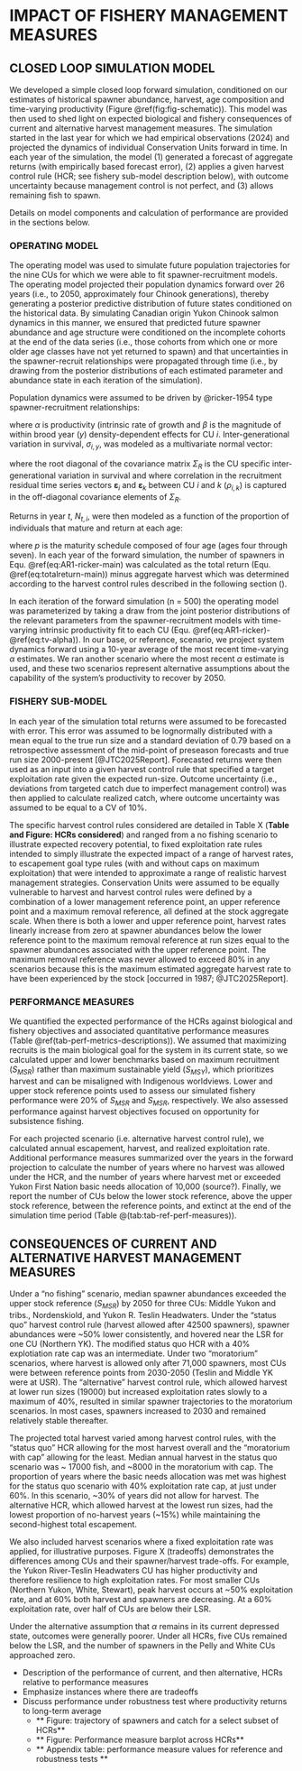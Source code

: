 # IMPACT OF FISHERY MANAGEMENT MEASURES {#sec:impact}


## CLOSED LOOP SIMULATION MODEL

We developed a simple closed loop forward simulation, conditioned on our estimates of historical spawner abundance, harvest, age composition and time-varying productivity (Figure \@ref(fig:fig-schematic)). This model was then used to shed light on expected biological and fishery consequences of current and alternative harvest management measures. The simulation started in the last year for which we had empirical observations (2024) and projected the dynamics of individual Conservation Units forward in time. In each year of the simulation, the model (1) generated a forecast of aggregate returns (with empirically based forecast error), (2) applies a given harvest control rule (HCR; see fishery sub-model description below), with outcome uncertainty because management control is not perfect, and (3) allows remaining fish to spawn.

Details on model components and calculation of performance are provided in the sections below.

### OPERATING MODEL

The operating model was used to simulate future population trajectories for the nine CUs for which we were able to fit spawner-recruitment models. The operating model projected their population dynamics forward over 26 years (i.e., to 2050, approximately four Chinook generations), thereby generating a posterior predictive distribution of future states conditioned on the historical data. By simulating Canadian origin Yukon Chinook salmon dynamics in this manner, we ensured that predicted future spawner abundance and age structure were conditioned on the incomplete cohorts at the end of the data series (i.e., those cohorts from which one or more older age classes have not yet returned to spawn) and that uncertainties in the spawner-recruit relationships were propagated through time (i.e., by drawing from the posterior distributions of each estimated parameter and abundance state in each iteration of the simulation).

Population dynamics were assumed to be driven by @ricker-1954 type spawner-recruitment relationships: 

\begin{equation}
  \ln(R_i,y) = \ln(S_i,y) + \ln(\alpha_i) - \beta S_i,y + v_i,y
  \label{eq:AR1-ricker-main}
\end{equation}

where $\alpha$ is productivity (intrinsic rate of growth and $\beta$ is the magnitude of within brood year ($y$) density-dependent effects for CU $i$. Inter-generational variation in survival, $\sigma_{i,y}$, was modeled as a multivariate normal vector:

\begin{equation}
  \sigma_{i,y} \sim \mathcal{MVN}\left(\mathbf{0}, \Sigma_R\right)
  \label{eq:var-covar}
\end{equation}

where the root diagonal of the covariance matrix $\Sigma_R$ is the CU specific inter-generational variation in survival and where correlation in the recruitment residual time series vectors $\boldsymbol{\varepsilon}_i$ and $\boldsymbol{\varepsilon}_k$ between CU $i$ and $k$ ($\rho_{i,k}$) is captured in the off-diagonal covariance elements of $\Sigma_R$.

Returns in year $t$, $N_{t,i}$, were then modeled as a function of the proportion of individuals that mature and return at each age: 

\begin{equation}
  N_{t,i} = \sum_{a=4}^{7} R_{t-a} p_{a-3}
  \label{eq:totalreturn-main}
\end{equation}

where $p$ is the maturity schedule composed of four age (ages four through seven). In each year of the forward simulation, the number of spawners in Equ. \@ref(eq:AR1-ricker-main) was calculated as the total return (Equ. \@ref(eq:totalreturn-main)) minus aggregate harvest which was determined according to the harvest control rules described in the following section ().

In each iteration of the forward simulation (n = 500) the operating model was parameterized by taking a draw from the joint posterior distributions of the relevant parameters from the spawner-recruitment models with time-varying intrinsic productivity fit to each CU (Equ. \@ref(eq:AR1-ricker)-\@ref(eq:tv-alpha)). In our base, or reference, scenario, we project system dynamics forward using a 10-year average of the most recent time-varying $\alpha$ estimates. We ran another scenario where the most recent $\alpha$ estimate is used, and these two scenarios represent alternative assumptions about the capability of the system's productivity to recover by 2050. 

### FISHERY SUB-MODEL

In each year of the simulation total returns were assumed to be forecasted with error. This error was assumed to be lognormally distributed with a mean equal to the true run size and a standard deviation of 0.79 based on a retrospective assessment of the mid-point of preseason forecasts and true run size 2000-present [@JTC2025Report]. Forecasted returns were then used as an input into a given harvest control rule that specified a target exploitation rate given the expected run-size. Outcome uncertainty (i.e., deviations from targeted catch due to imperfect management control) was then applied to calculate realized catch, where outcome uncertainty was assumed to be equal to a CV of 10%.

The specific harvest control rules considered are detailed in Table X (**Table and Figure: HCRs considered**) and ranged from a no fishing scenario to illustrate expected recovery potential, to fixed exploitation rate rules intended to simply illustrate the expected impact of a range of harvest rates, to escapement goal type rules (with and without caps on maximum exploitation) that were intended to approximate a range of realistic harvest management strategies. Conservation Units were assumed to be equally vulnerable to harvest and harvest control rules were defined by a combination of a lower management reference point, an upper reference point and a maximum removal reference, all defined at the stock aggregate scale. When there is both a lower and upper reference point, harvest rates linearly increase from zero at spawner abundances below the lower reference point to the maximum removal reference at run sizes equal to the spawner abundances associated with the upper reference point. The maximum removal reference was never allowed to exceed 80% in any scenarios because this is the maximum estimated aggregate harvest rate to have been experienced by the stock [occurred in 1987; @JTC2025Report].


### PERFORMANCE MEASURES

We quantified the expected performance of the HCRs against biological and fishery objectives and associated quantitative performance measures (Table \@ref(tab-perf-metrics-descriptions)). We assumed that maximizing recruits is the main biological goal for the system in its current state, so we calculated upper and lower benchmarks based on maximum recruitment ($S_{MSR}$) rather than maximum sustainable yield ($S_{MSY}$), which prioritizes harvest and can be misaligned with Indigenous worldviews. Lower and upper stock reference points used to assess our simulated fishery performance were 20% of $S_{MSR}$ and $S_{MSR}$, respectively. We also assessed performance against harvest objectives focused on opportunity for subsistence fishing.

For each projected scenario (i.e. alternative harvest control rule), we calculated annual escapement, harvest, and realized exploitation rate. Additional performance measures summarized over the years in the forward projection to calculate the number of years where no harvest was allowed under the HCR, and the number of years where harvest met or exceeded Yukon First Nation basic needs allocation of 10,000 (source?). Finally, we report the number of CUs below the lower stock reference, above the upper stock reference, between the reference points, and extinct at the end of the simulation time period (Table @\ref(tab:tab-ref-perf-measures)).


## CONSEQUENCES OF CURRENT AND ALTERNATIVE HARVEST MANAGEMENT MEASURES

Under a "no fishing" scenario, median spawner abundances exceeded the upper stock reference ($S_{MSR}$) by 2050 for three CUs: Middle Yukon and tribs., Nordenskiold, and Yukon R. Teslin Headwaters. Under the "status quo" harvest control rule (harvest allowed after 42500 spawners), spawner abundances were ~50% lower consistently, and hovered near the LSR for one CU (Northern YK). The modified status quo HCR with a 40% explotiation rate cap was an intermediate. Under two "moratorium" scenarios, where harvest is allowed only after 71,000 spawners, most CUs were between reference points from 2030-2050 (Teslin and Middle YK were at USR). The "alternative" harvest control rule, which allowed harvest at lower run sizes (19000) but increased exploitation rates slowly to a maximum of 40%, resulted in similar spawner trajectories to the moratorium scenarios. In most cases, spawners increased to 2030 and remained relatively stable thereafter. 

The projected total harvest varied among harvest control rules, with the "status quo" HCR allowing for the most harvest overall and the "moratorium with cap" allowing for the least. Median annual harvest in the status quo scenario was ~ 17000 fish, and ~8000 in the moratorium with cap. The proportion of years where the basic needs allocation was met was highest for the status quo scenario with 40% exploitation rate cap, at just under 60%. In this scenario, ~30% of years did not allow for harvest. The alternative HCR, which allowed harvest at the lowest run sizes, had the lowest proportion of no-harvest years (~15%) while maintaining the second-highest total escapement. 

We also included harvest scenarios where a fixed exploitation rate was applied, for illustrative purposes. Figure X (tradeoffs) demonstrates the differences among CUs and their spawner/harvest trade-offs. For example, the Yukon River-Teslin Headwaters CU has higher productivity and therefore resilience to high exploitation rates. For most smaller CUs (Northern Yukon, White, Stewart), peak harvest occurs at ~50% exploitation rate, and at 60% both harvest and spawners are decreasing. At a 60% exploitation rate, over half of CUs are below their LSR. 

Under the alternative assumption that $\alpha$ remains in its current depressed state, outcomes were generally poorer. Under all HCRs, five CUs remained below the LSR, and the number of spawners in the Pelly and White CUs approached zero.



-   Description of the performance of current, and then alternative, HCRs relative to performance measures
-   Emphasize instances where there are tradeoffs
-   Discuss performance under robustness test where productivity returns to long-term average
    -   \*\* Figure: trajectory of spawners and catch for a select subset of HCRs\*\*
    -   \*\* Figure: Performance measure barplot across HCRs\*\*
    -   \*\* Appendix table: performance measure values for reference and robustness tests \*\*
